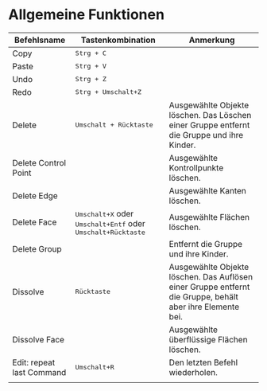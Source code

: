 
# Allgemeine Funktionen

| Befehlsname               | Tastenkombination                                         | Anmerkung                                                                                                  |
| ------------------------- | --------------------------------------------------------- | ---------------------------------------------------------------------------------------------------------- |
| Copy                      | <kbd>Strg + C</kbd>                                       |                                                                                                            |
| Paste                     | <kbd>Strg + V</kbd>                                       |                                                                                                            |
| Undo                      | <kbd>Strg + Z</kbd>                                       |                                                                                                            |
| Redo                      | <kbd>Strg + Umschalt+Z</kbd>                            |                                                                                                            |
| Delete                    | <kbd>Umschalt + Rücktaste</kbd>                           | Ausgewählte Objekte löschen. Das Löschen einer Gruppe entfernt die Gruppe und ihre Kinder.                 |
| Delete Control Point      |                                                           | Ausgewählte Kontrollpunkte löschen.                                                                        |
| Delete Edge               |                                                           | Ausgewählte Kanten löschen.                                                                                |
| Delete Face               | <kbd>Umschalt+X</kbd> oder <kbd>Umschalt+Entf</kbd> oder <kbd>Umschalt+Rücktaste</kbd>  | Ausgewählte Flächen löschen.                                                 |
| Delete Group              |                                                           | Entfernt die Gruppe und ihre Kinder.                                                                       |
| Dissolve                  | <kbd>Rücktaste</kbd>                                      | Ausgewählte Objekte löschen. Das Auflösen einer Gruppe entfernt die Gruppe, behält aber ihre Elemente bei. |
| Dissolve Face             |                                                           | Ausgewählte überflüssige Flächen löschen.                                                                  |
| Edit: repeat last Command | <kbd>Umschalt+R</kbd>                                   | Den letzten Befehl wiederholen.                                                                            |
|                           |                                                           |                                                                                                            |
